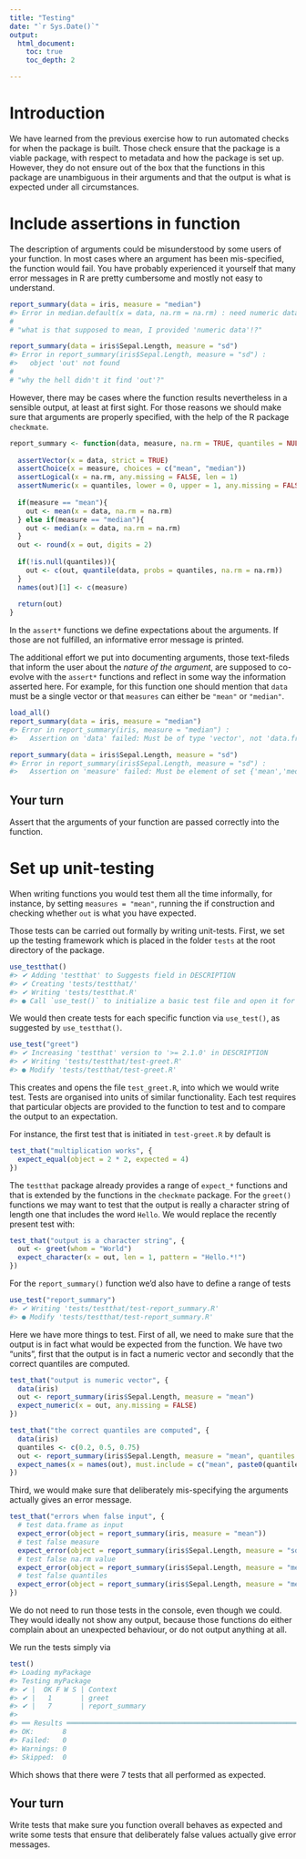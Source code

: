 ```yaml
---
title: "Testing"
date: "`r Sys.Date()`"
output:
  html_document:
    toc: true
    toc_depth: 2

---
```


# Introduction

We have learned from the previous exercise how to run automated checks for when the package is built. Those check ensure that the package is a viable package, with respect to metadata and how the package is set up. However, they do not ensure out of the box that the functions in this package are unambiguous in their arguments and that the output is what is expected under all circumstances.

# Include assertions in function

The description of arguments could be misunderstood by some users of your function. In most cases where an argument has been mis-specified, the function would fail. You have probably experienced it yourself that many error messages in R are pretty cumbersome and mostly not easy to understand.

```r
report_summary(data = iris, measure = "median")
#> Error in median.default(x = data, na.rm = na.rm) : need numeric data
#
# "what is that supposed to mean, I provided 'numeric data'!?"

report_summary(data = iris$Sepal.Length, measure = "sd")
#> Error in report_summary(iris$Sepal.Length, measure = "sd") : 
#>   object 'out' not found
#
# "why the hell didn't it find 'out'?"
```

However, there may be cases where the function results nevertheless in a sensible output, at least at first sight. For those reasons we should make sure that arguments are properly specified, with the help of the R package `checkmate`.

```r
report_summary <- function(data, measure, na.rm = TRUE, quantiles = NULL){
  
  assertVector(x = data, strict = TRUE)
  assertChoice(x = measure, choices = c("mean", "median"))
  assertLogical(x = na.rm, any.missing = FALSE, len = 1)
  assertNumeric(x = quantiles, lower = 0, upper = 1, any.missing = FALSE, null.ok = TRUE)
  
  if(measure == "mean"){
    out <- mean(x = data, na.rm = na.rm)
  } else if(measure == "median"){
    out <- median(x = data, na.rm = na.rm)  
  }
  out <- round(x = out, digits = 2)
  
  if(!is.null(quantiles)){
    out <- c(out, quantile(data, probs = quantiles, na.rm = na.rm))
  }
  names(out)[1] <- c(measure)
  
  return(out)
}
```

In the `assert*` functions we define expectations about the arguments. If those are not fulfilled, an informative error message is printed.

The additional effort we put into documenting arguments, those text-fileds that inform the user about the *nature of the argument*, are supposed to co-evolve with the `assert*` functions and reflect in some way the information asserted here. For example, for this function one should mention that `data` must be a single vector or that `measures` can either be `"mean"` or `"median"`.


```r
load_all()
report_summary(data = iris, measure = "median")
#> Error in report_summary(iris, measure = "median") : 
#>   Assertion on 'data' failed: Must be of type 'vector', not 'data.frame'.

report_summary(data = iris$Sepal.Length, measure = "sd")
#> Error in report_summary(iris$Sepal.Length, measure = "sd") : 
#>   Assertion on 'measure' failed: Must be element of set {'mean','median'}, but is 'sd'.
```

## Your turn

Assert that the arguments of your function are passed correctly into the function.


# Set up unit-testing

When writing functions you would test them all the time informally, for instance, by setting `measures = "mean"`, running the if construction and checking whether `out` is what you have expected.

Those tests can be carried out formally by writing unit-tests. First, we set up the testing framework which is placed in the folder `tests` at the root directory of the package.

```r
use_testthat()
#> ✔ Adding 'testthat' to Suggests field in DESCRIPTION
#> ✔ Creating 'tests/testthat/'
#> ✔ Writing 'tests/testthat.R'
#> ● Call `use_test()` to initialize a basic test file and open it for editing.
```

We would then create tests for each specific function via `use_test()`, as suggested by `use_testthat()`.

```r
use_test("greet")
#> ✔ Increasing 'testthat' version to '>= 2.1.0' in DESCRIPTION
#> ✔ Writing 'tests/testthat/test-greet.R'
#> ● Modify 'tests/testthat/test-greet.R'
```

This creates and opens the file `test_greet.R`, into which we would write test. Tests are organised into units of similar functionality. Each test requires that particular objects are provided to the function to test and to compare the output to an expectation.

For instance, the first test that is initiated in `test-greet.R` by default is

```r
test_that("multiplication works", {
  expect_equal(object = 2 * 2, expected = 4)
})
```

The `testthat` package already provides a range of `expect_*` functions and that is extended by the functions in the `checkmate` package. For the `greet()` functions we may want to test that the output is really a character string of length one that includes the word `Hello`. We would replace the recently present test with:

```r
test_that("output is a character string", {
  out <- greet(whom = "World")
  expect_character(x = out, len = 1, pattern = "Hello.*!")
})
```

For the `report_summary()` function we'd also have to define a range of tests

```r
use_test("report_summary")
#> ✔ Writing 'tests/testthat/test-report_summary.R'
#> ● Modify 'tests/testthat/test-report_summary.R'
```

Here we have more things to test. First of all, we need to make sure that the output is in fact what would be expected from the function. We have two "units", first that the output is in fact a numeric vector and secondly that the correct quantiles are computed.

```r
test_that("output is numeric vector", {
  data(iris)
  out <- report_summary(iris$Sepal.Length, measure = "mean")
  expect_numeric(x = out, any.missing = FALSE)
})

test_that("the correct quantiles are computed", {
  data(iris)
  quantiles <- c(0.2, 0.5, 0.75)
  out <- report_summary(iris$Sepal.Length, measure = "mean", quantiles = quantiles)
  expect_names(x = names(out), must.include = c("mean", paste0(quantiles*100, "%")))
})
```

Third, we would make sure that deliberately mis-specifying the arguments actually gives an error message.

```r
test_that("errors when false input", {
  # test data.frame as input
  expect_error(object = report_summary(iris, measure = "mean"))
  # test false measure
  expect_error(object = report_summary(iris$Sepal.Length, measure = "sd"))
  # test false na.rm value
  expect_error(object = report_summary(iris$Sepal.Length, measure = "mean", na.rm = "bla"))
  # test false quantiles
  expect_error(object = report_summary(iris$Sepal.Length, measure = "mean", quantiles = "bla"))
})
```

We do not need to run those tests in the console, even though we could. They would ideally not show any output, because those functions do either complain about an unexpected behaviour, or do not output anything at all.

We run the tests simply via

```r
test()
#> Loading myPackage
#> Testing myPackage
#> ✔ |  OK F W S | Context
#> ✔ |   1       | greet
#> ✔ |   7       | report_summary
#> 
#> ══ Results ═════════════════════════════════════════════════════════════════════════════════════════════════
#> OK:       8
#> Failed:   0
#> Warnings: 0
#> Skipped:  0
```

Which shows that there were 7 tests that all performed as expected.

## Your turn

Write tests that make sure you function overall behaves as expected and write some tests that ensure that deliberately false values actually give error messages.


